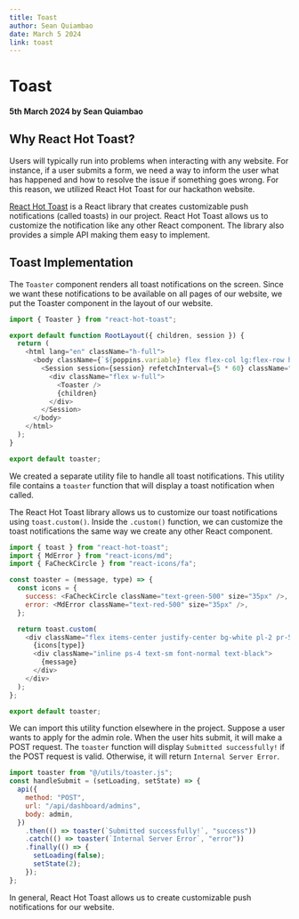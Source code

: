 ```yaml
---
title: Toast
author: Sean Quiambao
date: March 5 2024
link: toast
---
```


# Toast

#### 5th March 2024 by Sean Quiambao

## Why React Hot Toast?

Users will typically run into problems when interacting with any website. For instance, if a user submits a form, we need a way to inform the user what has happened and how to resolve the issue if something goes wrong. For this reason, we utilized React Hot Toast for our hackathon website.

[React Hot Toast](https://react-hot-toast.com/) is a React library that creates customizable push notifications (called toasts) in our project. React Hot Toast allows us to customize the notification like any other React component. The library also provides a simple API making them easy to implement.

## Toast Implementation

The `Toaster` component renders all toast notifications on the screen. Since we want these notifications to be available on all pages of our website, we put the Toaster component in the layout of our website.

```js title="src/app/layout.js"
import { Toaster } from "react-hot-toast";

export default function RootLayout({ children, session }) {
  return (
    <html lang="en" className="h-full">
      <body className={`${poppins.variable} flex flex-col lg:flex-row h-full`}>
        <Session session={session} refetchInterval={5 * 60} className="h-full">
          <div className="flex w-full">
            <Toaster />
            {children}
          </div>
        </Session>
      </body>
    </html>
  );
}

export default toaster;

```

We created a separate utility file to handle all toast notifications. This utility file contains a `toaster` function that will display a toast notification when called.

The React Hot Toast library allows us to customize our toast notifications using `toast.custom()`. Inside the `.custom()` function, we can customize the toast notifications the same way we create any other React component.

```js title="src/utils/toaster.js"
import { toast } from "react-hot-toast";
import { MdError } from "react-icons/md";
import { FaCheckCircle } from "react-icons/fa";

const toaster = (message, type) => {
  const icons = {
    success: <FaCheckCircle className="text-green-500" size="35px" />,
    error: <MdError className="text-red-500" size="35px" />,
  };

  return toast.custom(
    <div className="flex items-center justify-center bg-white pl-2 pr-5 md:pr-6 py-4 w-4/12 md:w-2/12 shadow-md rounded">
      {icons[type]}
      <div className="inline ps-4 text-sm font-normal text-black">
        {message}
      </div>
    </div>
  );
};

export default toaster;
```

We can import this utility function elsewhere in the project. Suppose a user wants to apply for the admin role. When the user hits submit, it will make a POST request. The `toaster` function will display `Submitted successfully!` if the POST request is valid. Otherwise, it will return `Internal Server Error`.

```jsx title="src/components/dynamic/form/Admin.jsx"
import toaster from "@/utils/toaster.js";
const handleSubmit = (setLoading, setState) => {
  api({
    method: "POST",
    url: "/api/dashboard/admins",
    body: admin,
  })
    .then(() => toaster(`Submitted successfully!`, "success"))
    .catch(() => toaster(`Internal Server Error`, "error"))
    .finally(() => {
      setLoading(false);
      setState(2);
    });
};
```

In general, React Hot Toast allows us to create customizable push notifications for our website.
